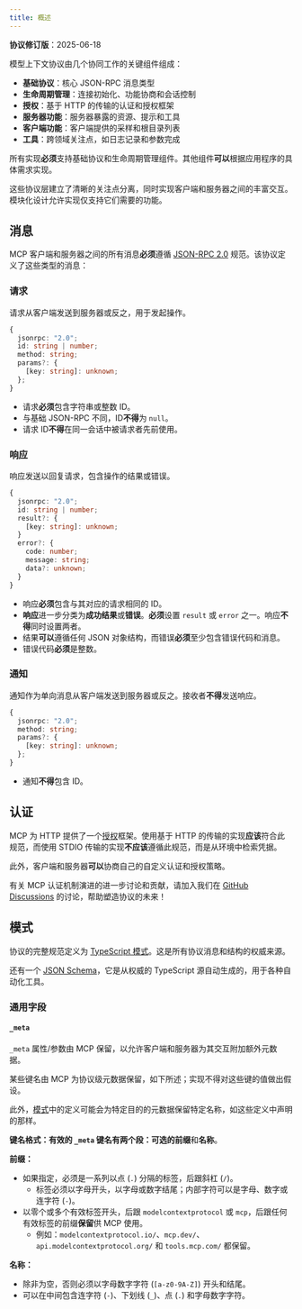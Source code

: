 ```yaml
---
title: 概述
---
```


<div id="enable-section-numbers" />

<Info>**协议修订版**：2025-06-18</Info>

模型上下文协议由几个协同工作的关键组件组成：

- **基础协议**：核心 JSON-RPC 消息类型
- **生命周期管理**：连接初始化、功能协商和会话控制
- **授权**：基于 HTTP 的传输的认证和授权框架
- **服务器功能**：服务器暴露的资源、提示和工具
- **客户端功能**：客户端提供的采样和根目录列表
- **工具**：跨领域关注点，如日志记录和参数完成

所有实现**必须**支持基础协议和生命周期管理组件。其他组件**可以**根据应用程序的具体需求实现。

这些协议层建立了清晰的关注点分离，同时实现客户端和服务器之间的丰富交互。模块化设计允许实现仅支持它们需要的功能。

## 消息

MCP 客户端和服务器之间的所有消息**必须**遵循 [JSON-RPC 2.0](https://www.jsonrpc.org/specification) 规范。该协议定义了这些类型的消息：

### 请求

请求从客户端发送到服务器或反之，用于发起操作。

```typescript
{
  jsonrpc: "2.0";
  id: string | number;
  method: string;
  params?: {
    [key: string]: unknown;
  };
}
```

- 请求**必须**包含字符串或整数 ID。
- 与基础 JSON-RPC 不同，ID**不得**为 `null`。
- 请求 ID**不得**在同一会话中被请求者先前使用。

### 响应

响应发送以回复请求，包含操作的结果或错误。

```typescript
{
  jsonrpc: "2.0";
  id: string | number;
  result?: {
    [key: string]: unknown;
  }
  error?: {
    code: number;
    message: string;
    data?: unknown;
  }
}
```

- 响应**必须**包含与其对应的请求相同的 ID。
- **响应**进一步分类为**成功结果**或**错误**。**必须**设置 `result` 或 `error` 之一。响应**不得**同时设置两者。
- 结果**可以**遵循任何 JSON 对象结构，而错误**必须**至少包含错误代码和消息。
- 错误代码**必须**是整数。

### 通知

通知作为单向消息从客户端发送到服务器或反之。接收者**不得**发送响应。

```typescript
{
  jsonrpc: "2.0";
  method: string;
  params?: {
    [key: string]: unknown;
  };
}
```

- 通知**不得**包含 ID。

## 认证

MCP 为 HTTP 提供了一个[授权](/specification/2025-06-18/basic/authorization)框架。使用基于 HTTP 的传输的实现**应该**符合此规范，而使用 STDIO 传输的实现**不应该**遵循此规范，而是从环境中检索凭据。

此外，客户端和服务器**可以**协商自己的自定义认证和授权策略。

有关 MCP 认证机制演进的进一步讨论和贡献，请加入我们在 [GitHub Discussions](https://github.com/modelcontextprotocol/specification/discussions) 的讨论，帮助塑造协议的未来！

## 模式

协议的完整规范定义为 [TypeScript 模式](https://github.com/modelcontextprotocol/specification/blob/main/schema/2025-06-18/schema.ts)。这是所有协议消息和结构的权威来源。

还有一个 [JSON Schema](https://github.com/modelcontextprotocol/specification/blob/main/schema/2025-06-18/schema.json)，它是从权威的 TypeScript 源自动生成的，用于各种自动化工具。

### 通用字段

#### `_meta`

`_meta` 属性/参数由 MCP 保留，以允许客户端和服务器为其交互附加额外元数据。

某些键名由 MCP 为协议级元数据保留，如下所述；实现不得对这些键的值做出假设。

此外，[模式](https://github.com/modelcontextprotocol/specification/blob/main/schema/2025-06-18/schema.ts)中的定义可能会为特定目的的元数据保留特定名称，如这些定义中声明的那样。

**键名格式：**有效的 `_meta` 键名有两个段：可选的**前缀**和**名称**。

**前缀：**

- 如果指定，必须是一系列以点 (`.`) 分隔的标签，后跟斜杠 (`/`)。
  - 标签必须以字母开头，以字母或数字结尾；内部字符可以是字母、数字或连字符 (`-`)。
- 以零个或多个有效标签开头，后跟 `modelcontextprotocol` 或 `mcp`，后跟任何有效标签的前缀**保留**供 MCP 使用。
  - 例如：`modelcontextprotocol.io/`、`mcp.dev/`、`api.modelcontextprotocol.org/` 和 `tools.mcp.com/` 都保留。

**名称：**

- 除非为空，否则必须以字母数字字符 (`[a-z0-9A-Z]`) 开头和结尾。
- 可以在中间包含连字符 (`-`)、下划线 (`_`)、点 (`.`) 和字母数字字符。

